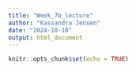 ```yaml
---
title: "Week_7b_lecture"
author: "Kassandra Jensen"
date: "2024-10-10"
output: html_document
---
```


```r
knitr::opts_chunk$set(echo = TRUE)
```

